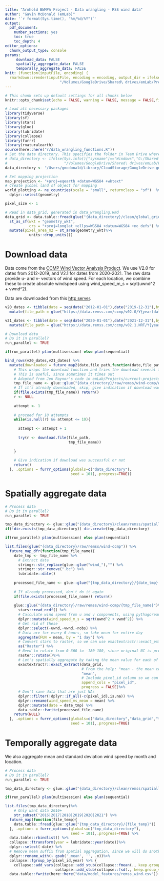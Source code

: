 ```yaml
---
title: "Arnhold BWMPA Project - Data wrangling - RSS wind data"
author: "Gavin McDonald (emLab)"
date: '`r format(Sys.time(), "%m/%d/%Y")`'
output: 
  pdf_document: 
    number_sections: yes
    toc: true
    toc_depth: 4
editor_options: 
  chunk_output_type: console
params:
     download_data: FALSE
     spatially_aggregate_data: FALSE
     temporally_aggregate_data: FALSE
knit: (function(inputFile, encoding) {
  rmarkdown::render(inputFile, encoding = encoding, output_dir = ifelse(Sys.info()["sysname"]=="Windows","G:/Shared\ drives/emLab/Projects/current-projects/arnhold-bwmpa-redistribution/project-materials/markdown-reports",
                         "/Volumes/GoogleDrive/Shared\ drives/emLab/Projects/current-projects/arnhold-bwmpa-redistribution/project-materials/markdown-reports")) })
---
```


```r
# This chunk sets up default settings for all chunks below
knitr::opts_chunk$set(echo = FALSE, warning = FALSE, message = FALSE,fig.width = 7.5,fig.height = 5,dev = 'png',dpi=300)
```

```r
# Load all necessary packages
library(tidyverse)
library(sf)
library(stars)
library(glue)
library(lubridate)
library(collapse)
library(furrr)
library(rnaturalearth)
source(here::here("r/data_wrangling_functions.R"))
# Set the data directory. This specifies the folder in Team Drive where the data can be found. This code automatically detects the system type and assigns the correct directory
# data_directory <- ifelse(Sys.info()["sysname"]=="Windows","G:/Shared\ drives/emLab/Projects/current-projects/arnhold-bwmpa-redistribution/data",
#                          "/Volumes/GoogleDrive/Shared\ drives/emLab/Projects/current-projects/arnhold-bwmpa-redistribution/data")
data_directory <- "/Users/gmcdonald/Library/CloudStorage/GoogleDrive-gmcdonald@ucsb.edu/Shared\ drives/emlab/Projects/current-projects/arnhold-bwmpa-redistribution/data"

# Set mapping projection
map_projection <- "+proj=eqearth +datum=WGS84 +wktext"
# Create global land sf object for mapping
world_plotting <- ne_countries(scale = "small", returnclass = "sf")  %>%
  dplyr::select(geometry)

pixel_size <- 1

# Read in data_grid, generated in data_wrangling.Rmd
data_grid <- data.table::fread(glue("{data_directory}/clean/global_grid.csv"))%>%
  st_as_sf(wkt = "geometry_wkt",
           crs = "+proj=longlat +ellps=WGS84 +datum=WGS84 +no_defs") %>%
  mutate(pixel_area_m2 = st_area(geometry_wkt)%>%
           units::drop_units())
```

# Download data

Data come from the [CCMP Wind Vector Analysis Product](https://www.remss.com/measurements/ccmp/). We use V2.0 for dates from 2012-2019, and V2.1 for dates from 2020-2021. The raw data provide u- and v- vectors of wind speed. For each location, we combine these to create absolute windspeed using wind_speed_m_s = sqrt(uwnd^2 + vwnd^2).

Data are downloaded from this [http server](https://data.remss.com/ccmp/).

```r
v20_dates <- tibble(date = seq(date("2012-01-01"),date("2019-12-31"),by="1 day")) %>%
  mutate(file_path = glue("https://data.remss.com/ccmp/v02.0/Y{year(date)}/M{ifelse(nchar(month(date))==1,paste0(0,month(date)),month(date))}/CCMP_Wind_Analysis_{str_remove_all(date,'-')}_V02.0_L3.0_RSS.nc"))

v21_dates <- tibble(date = seq(date("2020-01-01"),date("2021-12-31"),by="1 day")) %>%
  mutate(file_path = glue("https://data.remss.com/ccmp/v02.1.NRT/Y{year(date)}/M{ifelse(nchar(month(date))==1,paste0(0,month(date)),month(date))}/CCMP_RT_Wind_Analysis_{str_remove_all(date,'-')}_V02.1_L3.0_RSS.nc"))

# Download data
# Do it in parallel?
run_parallel <- TRUE

if(run_parallel) plan(multisession) else plan(sequential)

bind_rows(v20_dates,v21_dates) %>%
  mutate(downloaded = future_map2(date,file_path,function(date,file_path){
    # This wraps the download function and tries the download several times
    # This is useful, since sometimes it times out
    # Adapted from Jen Raynor's code in emLab/Projects/current-projects/arnhold-bwmpa/project-materials/programs/helper-download_erddap.R
    tmp_file_name <- glue::glue("{data_directory}/raw/remss/wind-ccmp/wind_{date}.nc")
    # If it's already downloaded, skip, give indication if download was successful or not
    if(file.exists(tmp_file_name)) return()
    r <- NULL
    
    attempt <- 1
    
    # proceed for 10 attempts
    while(is.null(r) && attempt <= 10){
      
      attempt <- attempt + 1
      
      try(r <- download.file(file_path,
                             tmp_file_name))
      
    } 
    
    # Give indication if download was successful or not
    return()
  }, .options = furrr_options(globals=c("data_directory"),
                              seed = 101),.progress=TRUE))
```

# Spatially aggregate data

```r
# Process data
# Do it in parallel?
run_parallel <- TRUE

tmp_data_directory <- glue::glue("{data_directory}/clean/remss/spatially_aggregated_{pixel_size}_degree")
if(!dir.exists(tmp_data_directory)) dir.create(tmp_data_directory)

if(run_parallel) plan(multisession) else plan(sequential)

list.files(glue("{data_directory}/raw/remss/wind-ccmp")) %>%
  future_map_dfr(function(tmp_file_name){
    date_tmp <- tmp_file_name %>%
      # Extract date
      stringr::str_replace(glue::glue("wind_"),"") %>% 
      stringr::str_remove(".bc") %>%
      lubridate::date()
    
    processed_file_name <- glue::glue("{tmp_data_directory}/{date_tmp}.csv")
    
    # If already processed, don't do it again
    if(file.exists(processed_file_name)) return()
    
    glue::glue("{data_directory}/raw/remss/wind-ccmp/{tmp_file_name}")%>%
      stars::read_ncdf() %>%
      # Calculate wind speed from u and v components, using pythagorean theorum
      dplyr::mutate(wind_speed_m_s = sqrt(uwnd^2 + vwnd^2)) %>%
      # Get rid of these
      dplyr::select(-uwnd,-vwnd,-nobs) %>% 
      # Data are for every 6 hours, so take mean for entire day
      aggregate(FUN = mean, by = "1 day") %>% 
      # Convert stars to raster, so we can use exactextractr::exact_extract
      as("Raster") %>%
      # Need to rotate from 0-360 to -180-180, since original NC is provided in 0-360
      raster::rotate()%>%
      # Let's spatially aggregate by taking the mean value for each of our pixels
      exactextractr::exact_extract(data_grid,
                                   # From the help: "mean - the mean cell value, weighted by the fraction of each cell that is covered by the polygon"
                                   "mean",
                                   # Include pixel_id column so we can match on it later
                                   append_cols = "pixel_id",
                                   progress = FALSE)%>% 
      # Don't save data that are just NAs
      dplyr::filter(!dplyr::if_all(-c(pixel_id),is.na)) %>%
      dplyr::rename(wind_speed_ms_mean = mean) %>%
      dplyr::mutate(date = date_tmp) %>%
      data.table::fwrite(processed_file_name)
    return(NULL)
  }, .options = furrr_options(globals=c("data_directory","data_grid","tmp_data_directory"),
                              seed = 101),.progress=TRUE)
```

# Temporally aggregate data

We also aggregate mean and standard deviation wind speed by month and location.

```r
# Process data
# Do it in parallel?
run_parallel <- TRUE

tmp_data_directory <- glue::glue("{data_directory}/clean/remss/spatially_aggregated_{pixel_size}_degree")

if(run_parallel) plan(multisession) else plan(sequential)

list.files(tmp_data_directory)%>% 
    # Only want data 2016+
    str_subset("2016|2017|2018|2019|2020|2021") %>%
  future_map(function(file_temp){
    data.table::fread(glue::glue("{tmp_data_directory}/{file_temp}"))
  }, .options = furrr_options(globals=c("tmp_data_directory"),
                              seed = 101),.progress=TRUE) %>%
  data.table::rbindlist() %>%
  collapse::ftransform(year = lubridate::year(date))%>%
  dplyr::select(-date) %>%
  # Remove mean suffix from spatial aggregation, since we will do another aggregation below
  dplyr::rename_with(~ gsub('_mean', '', .x))%>%
  collapse::fgroup_by(pixel_id,year) %>% {
    collapse::add_vars(collapse::add_stub(collapse::fmean(., keep.group_vars = TRUE),"_mean",pre=FALSE,cols=-c(1,2)),
                       collapse::add_stub(collapse::fsd(., keep.group_vars = FALSE), "_sd",pre=FALSE)) } %>%
  data.table::fwrite(here::here("data/model_features/remss_wind.csv"))
```